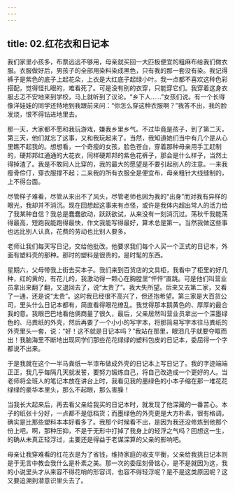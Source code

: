```yaml
---
---
---
```

title: 02.红花衣和日记本
---




我们家里小孩多，布票远远不够用，母亲就买回一大匹极便宜的粗麻布给我们做衣服。衣服做好后，男孩子的全部用染料染成黑色，只有我的那一套没有染。我记得裤子是紫色的底子上起花朵，上衣是大红底子起绿小叶。我一点都不喜欢这种色彩搭配，觉得怪扎眼的，难看死了。可是没有别的衣穿，只能穿它们。我穿着这身衣服忐忑不安地来到学校，马上就听到了议论。“乡下人……”女孩们说。有一个长得像洋娃娃的同学还特地到我跟前来问：“你怎么穿这种衣服啊？”我答不出，我的脸发烧，恨不得钻进地里去。

那一天，大家都不愿和我玩游戏，嫌我乡里乡气。不过毕竟是孩子，到了第二天，第三天，他们就忘了这事，又和我玩起来了。当然，我知道她们当中有几个是从心里瞧不起我的。想想看，一个奇瘦的女孩，脸色苍白，穿着那种母亲用手工赶制的，硬邦邦红通通的大花衣，同样硬邦邦的紫色花裤子，那会是什么样子，当然土得掉渣了。我是不敢同人比穿的，我的最大的愿望是不要引起别人的注意。一来我瘦骨伶仃，穿衣服撑不起；二来我的所有衣服全是便宜布，母亲粗针大线缝制的，上不得台面。

尽管样子难看，尽管从来出不了风头，尽管老师也因为我的“出身”而对我有异样的眼光，我却并不消沉。现在回想起这事来有点怪，或许是我体内超出常人的活力给了我某种自信？我总是蠢蠢欲动，跃跃欲试，从来没有一刻消沉过。荡秋千我能荡得最高，短跑我能跑得最快，作文我能写得最好，算术总是第一。当然我做这些事也远比别人认真，花费的劳动也比别人要多。

老师让我们每天写日记，交给他批改。他要求我们每个人买一个正式的日记本，外面有塑料壳的那种。那时的塑料是很贵的，是时髦的东西。

星期六，父母带我上街去买本子。我们来到百货店的文具柜，我看中了柜里的好几种，红的黄的，有花儿的，我激动得一颗心在胸膛里“怦怦”直跳。可是他们叫营业员拿出来翻了翻，又退回去了，说“太贵了”。我大失所望。后来又去第二家，又看了一通，还是说“太贵”。这时我已经很不高兴了，但还抱希望。第三家是大百货公司，里头什么日记本都有，简直看得眼花缭乱。我觉得那本鹅黄色的、厚厚的最合我的意。我眼巴巴地看他俩商量了很久，最后，父亲居然叫营业员拿出一个深墨绿色的、马粪纸的外壳，然后再要了一个小小的写字本，将那简易写字本往马粪纸的外壳里头一套，说：“好！这不就是日记本吗？”我站在那里，眼泪几乎就要夺眶而出！我脑海里不断地出现同学们那些花花绿绿的塑料包皮的日记本，委屈得一个字都说不出来。

于是我就在这个一半马粪纸一半漆布做成外壳的日记本上写日记了。我的字迹端端正正，我几乎每隔几天就发誓，要努力锻炼自己，将自己改造成一个更好的人。当老师将全班人的笔记本放在讲台上时，我看见我的墨绿色的小本子缩在那一堆花花绿绿的豪华本里头，那么不起眼，那么害臊！

当我长大起来后，再去看父亲给我买的日记本时，就发现了他深藏的一番苦心。本子的纸张十分好，一点都不是低档货；而墨绿色的外壳更是大方朴素，很有格调，确实是比那些塑料本本好看多了。我那个时候看不出，是因为我还没修炼到他那个份上吧。啊，那种压抑，不是于无形中打掉了我身上的轻浮之气吗？回想这一生，的确从未真正轻浮过，主要还是得益于老谋深算的父亲的影响吧。

母亲让我穿难看的红花衣是为了省钱，维持家庭的收支平衡，父亲给我挑日记本则是于无言中教会我什么是朴素之美。那一次的委屈刻骨铭心，是不是就因为这，我的小说里头才从来容不得花哨的形容词，也容不得轻浮呢？是不是这类原因呢？这又要追溯到潜意识里头去了。